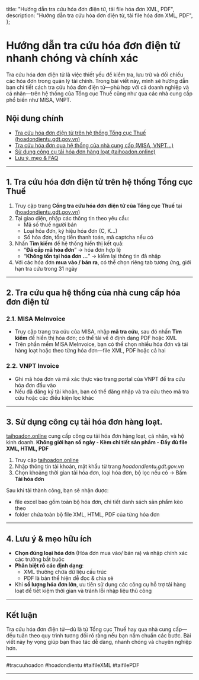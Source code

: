   title: "Hướng dẫn tra cứu hóa đơn điện tử, tải file hóa đơn XML, PDF",
  description: "Hướng dẫn tra cứu hóa đơn điện tử, tải file hóa đơn XML, PDF",
};

# Hướng dẫn tra cứu hóa đơn điện tử nhanh chóng và chính xác

<p>Tra cứu hóa đơn điện tử là việc thiết yếu để kiểm tra, lưu trữ và đối chiếu các hóa đơn trong quản lý tài chính. Trong bài viết này, mình sẽ hướng dẫn bạn chi tiết cách tra cứu hóa đơn điện tử—phù hợp với cả doanh nghiệp và cá nhân—trên hệ thống của Tổng cục Thuế cũng như qua các nhà cung cấp phổ biến như MISA, VNPT.</p>

##  Nội dung chính
- [Tra cứu hóa đơn điện tử trên hệ thống Tổng cục Thuế (hoadondientu.gdt.gov.vn)](#tong-cuc-thue)
- [Tra cứu hóa đơn qua hệ thống của nhà cung cấp (MISA, VNPT...)](#nha-cung-cap)
- [Sử dụng công cụ tải hóa đơn hàng loạt (taihoadon.online)](#tai-hoa-don)
- [Lưu ý, mẹo & FAQ](#meo)

---

## <a name="tong-cuc-thue"></a>1. Tra cứu hóa đơn điện tử trên hệ thống Tổng cục Thuế

1. Truy cập trang **Cổng tra cứu hóa đơn điện tử của Tổng cục Thuế** tại ([hoadondientu.gdt.gov.vn](https://hoadondientu.gdt.gov.vn))
2. Tại giao diện, nhập các thông tin theo yêu cầu:
   - Mã số thuế người bán
   - Loại hóa đơn, ký hiệu hóa đơn (C, K…)
   - Số hóa đơn, tổng tiền thanh toán, mã captcha nếu có  
3. Nhấn **Tìm kiếm** để hệ thống hiển thị kết quả:
   - “**Đã cấp mã hóa đơn**” → hóa đơn hợp lệ  
   - “**Không tồn tại hóa đơn …**” → kiểm lại thông tin đã nhập  
4. Với các hóa đơn **mua vào / bán ra**, có thể chọn riêng tab tương ứng, giới hạn tra cứu trong 31 ngày  

---

## <a name="nha-cung-cap"></a>2. Tra cứu qua hệ thống của nhà cung cấp hóa đơn điện tử

### 2.1. MISA MeInvoice
- Truy cập trang tra cứu của MISA, nhập **mã tra cứu**, sau đó nhấn **Tìm kiếm** để hiển thị hóa đơn; có thể tải về ở định dạng PDF hoặc XML  
- Trên phần mềm MISA MeInvoice, bạn có thể chọn nhiều hóa đơn và tải hàng loạt hoặc theo từng hóa đơn—file XML, PDF hoặc cả hai  

### 2.2. VNPT Invoice
- Ghi mã hóa đơn và mã xác thực vào trang portal của VNPT để tra cứu hóa đơn đầu vào  
- Nếu đã đăng ký tài khoản, bạn có thể đăng nhập và tra cứu theo mã tra cứu hoặc các điều kiện lọc khác  

---

## <a name="tai-hoa-don"></a>3. Sử dụng công cụ tải hóa đơn hàng loạt.
[taihoadon.online](https://taihoadon.online) cung cấp công cụ tải hóa đơn hàng loạt, cá nhân, và hộ kinh doanh.
**Không giới hạn số ngày - Kèm chi tiết sản phẩm - Đầy đủ file XML, HTML, PDF**

1. Truy cập [taihoadon.online](https://taihoadon.online)
2. Nhập thông tin tài khoản, mật khẩu từ trang *hoadondientu.gdt.gov.vn*
3. Chọn khoảng thời gian tải hóa đơn, loại hóa đơn, bộ lọc nếu có -> Bấm **Tải hóa đơn**

Sau khi tải thành công, bạn sẽ nhận được:
- file excel bao gồm toàn bộ hóa đơn, chi tiết danh sách sản phẩm kèo theo
- folder chứa toàn bộ file XML, HTML, PDF của từng hóa đơn

---

## <a name="meo"></a>4. Lưu ý & mẹo hữu ích

- **Chọn đúng loại hóa đơn** (Hóa đơn mua vào/ bán ra) và nhập chính xác các trường bắt buộc
- **Phân biệt rõ các định dạng**:  
  - XML thường chứa dữ liệu cấu trúc  
  - PDF là bản thể hiện dễ đọc & chia sẻ  
- Khi **số lượng hóa đơn lớn**, ưu tiên sử dụng các công cụ hỗ trợ tải hàng loạt để tiết kiệm thời gian và tránh lỗi nhập liệu thủ công  

---

##  Kết luận
Tra cứu hóa đơn điện tử—dù là từ Tổng cục Thuế hay qua nhà cung cấp—đều tuân theo quy trình tương đối rõ ràng nếu bạn nắm chuẩn các bước. Bài viết này hy vọng giúp bạn thao tác dễ dàng, nhanh chóng và chuyên nghiệp hơn.

---
#tracuuhoadon #hoadondientu #taifileXML #taifilePDF


---
